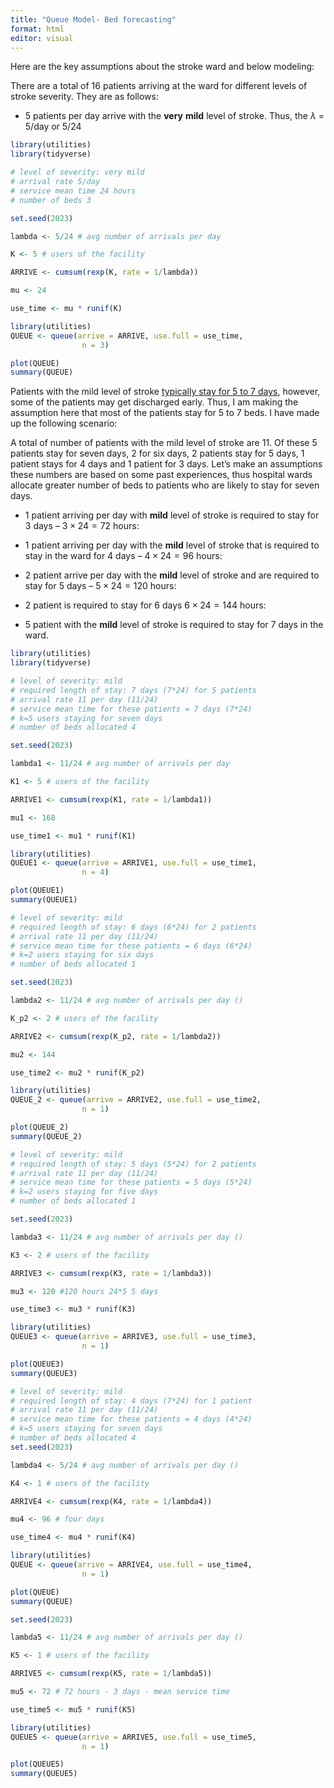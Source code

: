 ```yaml
---
title: "Queue Model- Bed forecasting"
format: html
editor: visual
---
```


Here are the key assumptions about the stroke ward and below modeling:

There are a total of 16 patients arriving at the ward for different levels of stroke severity. They are as follows:

-   5 patients per day arrive with the **very** **mild** level of stroke. Thus, the $\lambda$ = 5/day or 5/24

```r

library(utilities)
library(tidyverse)

# level of severity: very mild
# arrival rate 5/day
# service mean time 24 hours
# number of beds 3

set.seed(2023)

lambda <- 5/24 # avg number of arrivals per day 

K <- 5 # users of the facility

ARRIVE <- cumsum(rexp(K, rate = 1/lambda))

mu <- 24 

use_time <- mu * runif(K)

library(utilities)
QUEUE <- queue(arrive = ARRIVE, use.full = use_time,
                n = 3)

plot(QUEUE)
summary(QUEUE)
```

Patients with the mild level of stroke [typically stay for 5 to 7 days](https://www.hopkinsmedicine.org/health/conditions-and-diseases/stroke/stroke-recovery-timeline#:~:text=The%20typical%20length%20of%20a,will%20determine%20the%20rehabilitation%20plan.), however, some of the patients may get discharged early. Thus, I am making the assumption here that most of the patients stay for 5 to 7 beds. I have made up the following scenario:

A total of number of patients with the mild level of stroke are 11. Of these 5 patients stay for seven days, 2 for six days, 2 patients stay for 5 days, 1 patient stays for 4 days and 1 patient for 3 days. Let's make an assumptions these numbers are based on some past experiences, thus hospital wards allocate greater number of beds to patients who are likely to stay for seven days.

-   1 patient arriving per day with **mild** level of stroke is required to stay for 3 days -- $3 \times 24 = 72$ hours:

-   1 patient arriving per day with the **mild** level of stroke that is required to stay in the ward for 4 days -- $4 \times 24 = 96$ hours:

-   2 patient arrive per day with the **mild** level of stroke and are required to stay for 5 days -- $5 \times 24= 120$ hours:

-   2 patient is required to stay for 6 days $6 \times 24=144$ hours:

-   5 patient with the **mild** level of stroke is required to stay for 7 days in the ward.

```r

library(utilities)
library(tidyverse)

# level of severity: mild
# required length of stay: 7 days (7*24) for 5 patients
# arrival rate 11 per day (11/24)
# service mean time for these patients = 7 days (7*24)
# k=5 users staying for seven days
# number of beds allocated 4

set.seed(2023)

lambda1 <- 11/24 # avg number of arrivals per day 

K1 <- 5 # users of the facility

ARRIVE1 <- cumsum(rexp(K1, rate = 1/lambda1))

mu1 <- 168 

use_time1 <- mu1 * runif(K1)

library(utilities)
QUEUE1 <- queue(arrive = ARRIVE1, use.full = use_time1,
                n = 4)

plot(QUEUE1)
summary(QUEUE1)
```

```r

# level of severity: mild
# required length of stay: 6 days (6*24) for 2 patients
# arrival rate 11 per day (11/24)
# service mean time for these patients = 6 days (6*24)
# k=2 users staying for six days
# number of beds allocated 1

set.seed(2023)

lambda2 <- 11/24 # avg number of arrivals per day ()

K_p2 <- 2 # users of the facility

ARRIVE2 <- cumsum(rexp(K_p2, rate = 1/lambda2))

mu2 <- 144

use_time2 <- mu2 * runif(K_p2)

library(utilities)
QUEUE_2 <- queue(arrive = ARRIVE2, use.full = use_time2,
                n = 1)

plot(QUEUE_2)
summary(QUEUE_2)
```

```r

# level of severity: mild
# required length of stay: 5 days (5*24) for 2 patients
# arrival rate 11 per day (11/24)
# service mean time for these patients = 5 days (5*24)
# k=2 users staying for five days
# number of beds allocated 1

set.seed(2023)

lambda3 <- 11/24 # avg number of arrivals per day ()

K3 <- 2 # users of the facility

ARRIVE3 <- cumsum(rexp(K3, rate = 1/lambda3))

mu3 <- 120 #120 hours 24*5 5 days

use_time3 <- mu3 * runif(K3)

library(utilities)
QUEUE3 <- queue(arrive = ARRIVE3, use.full = use_time3,
                n = 1)

plot(QUEUE3)
summary(QUEUE3)
```

```r
# level of severity: mild
# required length of stay: 4 days (7*24) for 1 patient
# arrival rate 11 per day (11/24)
# service mean time for these patients = 4 days (4*24)
# k=5 users staying for seven days
# number of beds allocated 4
set.seed(2023)

lambda4 <- 5/24 # avg number of arrivals per day ()

K4 <- 1 # users of the facility

ARRIVE4 <- cumsum(rexp(K4, rate = 1/lambda4))

mu4 <- 96 # four days

use_time4 <- mu4 * runif(K4)

library(utilities)
QUEUE <- queue(arrive = ARRIVE4, use.full = use_time4,
                n = 1)

plot(QUEUE)
summary(QUEUE)
```

```r
set.seed(2023)

lambda5 <- 11/24 # avg number of arrivals per day ()

K5 <- 1 # users of the facility

ARRIVE5 <- cumsum(rexp(K5, rate = 1/lambda5))

mu5 <- 72 # 72 hours - 3 days - mean service time

use_time5 <- mu5 * runif(K5)

library(utilities)
QUEUE5 <- queue(arrive = ARRIVE5, use.full = use_time5,
                n = 1)

plot(QUEUE5)
summary(QUEUE5)
```
